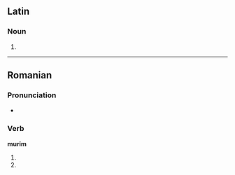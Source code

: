 ==Latin==

===Noun===
{{la-noun-form|murim}}

# {{inflection of|mus|mūs|acc|s|lang=la}}


----

==Romanian==

===Pronunciation===
* {{IPA|[muˈrim]|lang=ro}}

===Verb===
'''murim'''

# {{ro-form-verb|1p|pres|muri}}
# {{ro-form-verb|1p|sub|muri}}